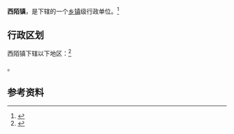{{中国乡级行政区|14/08/30/103/000}}

'''西陌镇'''，是{{PRC admin/fullname|14/08/30/103/000|3}}下辖的一个[[乡镇|乡镇]]级行政单位。<ref>{{PRC admin/ref sgc|{{PRC admin/parent|14/08/30/103/000}}}}</ref>

== 行政区划 ==

西陌镇下辖以下地区：<ref>{{PRC admin/ref sgc|14/08/30/103/000}}</ref>

{{PRC admin/children|14/08/30/103/000}}。

== 参考资料 ==

{{reflist}}

{{山西行政区划小作品}}
{{PRC admin/navcat|14/08/30/103/000}}